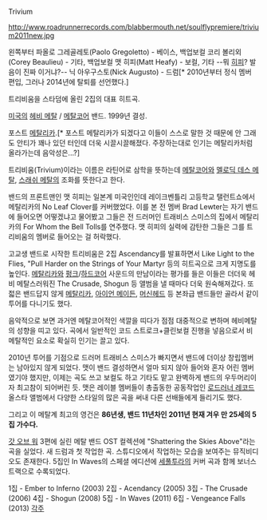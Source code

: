 Trivium

http://www.roadrunnerrecords.com/blabbermouth.net/soulflypremiere/trivium2011new.jpg

왼쪽부터
파올로 그레골레토(Paolo Gregoletto) - 베이스, 백업보컬
코리 볼리외(Corey Beaulieu) - 기타, 백업보컬
맷 히피(Matt Heafy) - 보컬, 기타 --뭐 [[히피]]? 발음이 진짜 이거냐?--
닉 아우구스토(Nick Augusto) - 드럼[* 2010년부터 정식 멤버 편입, 그러나 2014년에 탈퇴를 선언했다.]

{{{#!html
<object width="640" height="390"><param name="movie" value="http://www.youtube.com/v/tX226Db63ZE?version=3&amp;hl=ko_KR"></param><param name="allowFullScreen" value="true"></param><param name="allowscriptaccess" value="always"></param><embed src="http://www.youtube.com/v/tX226Db63ZE?version=3&amp;hl=ko_KR" type="application/x-shockwave-flash" width="640" height="390" allowscriptaccess="always" allowfullscreen="true"></embed></object>
}}}
트리비움을 스타덤에 올린 2집의 대표 히트곡.

[[미국]]의 [[헤비 메탈]] / [[메탈코어]] 밴드. 1999년 결성.

포스트 [[메탈리카]].[* 포스트 메탈리카가 되겠다고 이들이 스스로 말한 것 때문에 안 그래도 안티가 꽤나 있던 터인데 더욱 시끌시끌해졌다. 주장하는대로 인기는 메탈리카처럼 올라가는데 음악성은...?]

트리비움(Trivium)이라는 이름은 라틴어로 삼학을 뜻하는데 [[메탈코어]]와 [[멜로딕 데스 메탈]], [[스래쉬 메탈]]의 조화를 뜻한다고 한다.

밴드의 프론트맨인 맷 히피는 일본계 미국인인데 레이크벤틀리 고등학교 탤런트쇼에서 메탈리카의 No Leaf Clover를 커버했었다. 이를 본 전 멤버 Brad Lewter는 자기 밴드에 들어오면 어떻겠냐고 물어봤고 그들은 전 드러머인 트래비스 스미스의 집에서 메탈리카의 For Whom the Bell Tolls를 연주했다. 맷 히피의 실력에 감탄한 그들은 그를 트리비움의 멤버로 들어오는 걸 허락했다.

고교생 밴드로 시작한 트리비움은 2집 Ascendancy를 발표하면서 Like Light to the Flies, "Pull Harder on the Strings of Your Martyr 등의 히트곡으로 크게 지명도를 높인다. [[메탈리카]]와 [[펑크]]/[[하드코어]] 사운드의 만남이라는 평가를 들은 이들은 더더욱 헤비 메탈스러워진 The Crusade, Shogun 등 앨범을 낼 때마다 더욱 원숙해져갔다. 또 젋은 밴드답지 않게 [[메탈리카]], [[아이언 메이든]], [[머신헤드]] 등 본좌급 밴드들만 골라서 같이 투어를 다니기도 했다.

음악적으로 보면 과거엔 메탈코어적인 색깔을 띠다가 점점 대중적으로 변하며 헤비메탈의 성향을 띠고 있다. 곡에서 일반적인 코드 스트로크+클린보컬 진행을 넣음으로서 비 메탈적인 요소로 확실히 인기는 끌고 있다.

2010년 투어를 기점으로 드러머 트래비스 스미스가 빠지면서 밴드에 더이상 창립멤버는 남아있지 않게 되었다. 맷이 밴드 결성하면서 얼마 되지 않아 들어와 혼자 어린 멤버였기야 했지만, 이제는 곡도 쓰고 보컬도 하고 기타도 맡고 완벽하게 밴드의 우두머리이자 최고참이 되어버린 듯. 맷은 레이블 멤버들이 총출동한 공동작업인 [[로드러너 레코드]] 올스타 앨범에서 다양한 스타일의 많은 곡을 써내 다른 선배들에게 들리기도 했다.

그리고 이 메탈계 최고의 영건은 '''86년생, 밴드 11년차인 2011년 현재 겨우 만 25세의 5집 가수다.'''

{{{#!html
<object width="640" height="390"><param name="movie" value="http://www.youtube.com/v/eoUf1bbMTa8?version=3&amp;hl=ko_KR"></param><param name="allowFullScreen" value="true"></param><param name="allowscriptaccess" value="always"></param><embed src="http://www.youtube.com/v/eoUf1bbMTa8?version=3&amp;hl=ko_KR" type="application/x-shockwave-flash" width="640" height="390" allowscriptaccess="always" allowfullscreen="true"></embed></object>
}}}

[[갓 오브 워]] 3편에 실린 메탈 밴드 OST 컬렉션에 "Shattering the Skies Above"라는 곡을 실었다. 새 드럼과 첫 작업한 곡. 스튜디오에서 작업하는 모습을 보여주는 뮤직비디오도 존재한다. 5집인 In Waves의 스페셜 에디션에 [[세풀투라]]의 커버 곡과 함께 보너스 트랙으로 수록되었다.

1집 - Ember to Inferno (2003)
2집 - Acendancy (2005)
3집 - The Crusade (2006)
4집 - Shogun (2008)
5집 - In Waves (2011)
6집 - Vengeance Falls (2013)
[[각주]]

